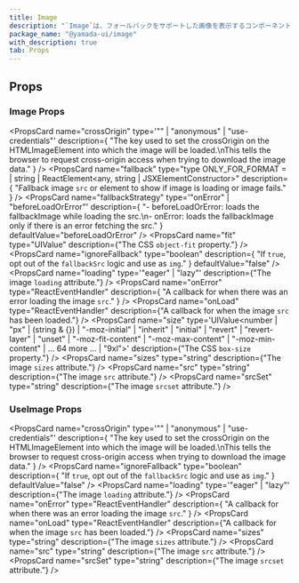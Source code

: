 ```yaml
---
title: Image
description: "`Image`は、フォールバックをサポートした画像を表示するコンポーネントです。"
package_name: "@yamada-ui/image"
with_description: true
tab: Props
---
```


## Props

### Image Props

<PropsCard
  name="crossOrigin"
  type='"" | "anonymous" | "use-credentials"'
  description={
    "The key used to set the crossOrigin on the HTMLImageElement into which the image will be loaded.\nThis tells the browser to request cross-origin access when trying to download the image data."
  }
/>
<PropsCard
  name="fallback"
  type="type ONLY_FOR_FORMAT =
  | string
  | ReactElement<any, string | JSXElementConstructor<any>>"
  description={
    "Fallback image `src` or element to show if image is loading or image fails."
  }
/>
<PropsCard
  name="fallbackStrategy"
  type='"onError" | "beforeLoadOrError"'
  description={
    "- beforeLoadOrError: loads the fallbackImage while loading the src.\n- onError: loads the fallbackImage only if there is an error fetching the src."
  }
  defaultValue="beforeLoadOrError"
/>
<PropsCard
  name="fit"
  type="UIValue<ObjectFit>"
  description={"The CSS `object-fit` property."}
/>
<PropsCard
  name="ignoreFallback"
  type="boolean"
  description={
    "If `true`, opt out of the `fallbackSrc` logic and use as `img`."
  }
  defaultValue="false"
/>
<PropsCard
  name="loading"
  type='"eager" | "lazy"'
  description={"The image `loading` attribute."}
/>
<PropsCard
  name="onError"
  type="ReactEventHandler<HTMLImageElement>"
  description={
    "A callback for when there was an error loading the image `src`."
  }
/>
<PropsCard
  name="onLoad"
  type="ReactEventHandler<HTMLImageElement>"
  description={"A callback for when the image `src` has been loaded."}
/>
<PropsCard
  name="size"
  type='UIValue<number | "px" | (string & {}) | "-moz-initial" | "inherit" | "initial" | "revert" | "revert-layer" | "unset" | "-moz-fit-content" | "-moz-max-content" | "-moz-min-content" | ... 64 more ... | "9xl">'
  description={"The CSS `box-size` property."}
/>
<PropsCard
  name="sizes"
  type="string"
  description={"The image `sizes` attribute."}
/>
<PropsCard
  name="src"
  type="string"
  description={"The image `src` attribute."}
/>
<PropsCard
  name="srcSet"
  type="string"
  description={"The image `srcset` attribute."}
/>

### UseImage Props

<PropsCard
  name="crossOrigin"
  type='"" | "anonymous" | "use-credentials"'
  description={
    "The key used to set the crossOrigin on the HTMLImageElement into which the image will be loaded.\nThis tells the browser to request cross-origin access when trying to download the image data."
  }
/>
<PropsCard
  name="ignoreFallback"
  type="boolean"
  description={
    "If `true`, opt out of the `fallbackSrc` logic and use as `img`."
  }
  defaultValue="false"
/>
<PropsCard
  name="loading"
  type='"eager" | "lazy"'
  description={"The image `loading` attribute."}
/>
<PropsCard
  name="onError"
  type="ReactEventHandler<HTMLImageElement>"
  description={
    "A callback for when there was an error loading the image `src`."
  }
/>
<PropsCard
  name="onLoad"
  type="ReactEventHandler<HTMLImageElement>"
  description={"A callback for when the image `src` has been loaded."}
/>
<PropsCard
  name="sizes"
  type="string"
  description={"The image `sizes` attribute."}
/>
<PropsCard
  name="src"
  type="string"
  description={"The image `src` attribute."}
/>
<PropsCard
  name="srcSet"
  type="string"
  description={"The image `srcset` attribute."}
/>
